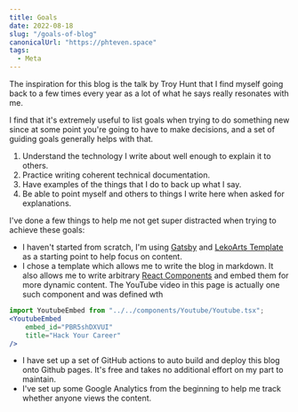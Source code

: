 ```yaml
---
title: Goals
date: 2022-08-18
slug: "/goals-of-blog"
canonicalUrl: "https://phteven.space"
tags:
  - Meta
---
```



The inspiration for this blog is the talk by Troy Hunt that I find myself going back to
a few times every year as a lot of what he says really resonates with me.

<YoutubeEmbed
    embed_id="PBR5shDXVUI"
    title="Hack Your Career"
/>

I find that it's extremely useful to list goals when trying to do something new since
at some point you're going to have to make decisions, and a set of guiding goals
generally helps with that.

1. Understand the technology I write about well enough to explain it to others.
2. Practice writing coherent technical documentation.
3. Have examples of the things that I do to back up what I say.
4. Be able to point myself and others to things I write here when asked for explanations.


I've done a few things to help me not get super distracted when trying to achieve these goals:
* I haven't started from scratch, I'm using [Gatsby](https://www.gatsbyjs.com/) and
[LekoArts Template](https://github.com/LekoArts/gatsby-themes/tree/main/themes/gatsby-theme-minimal-blog)
as a starting point to help focus on content.
* I chose a template which allows me to write the blog in markdown. It also allows me to write arbitrary [React Components](https://reactjs.org/docs/react-component.html)
and embed them for more dynamic content. The YouTube video in this page is actually one such component and was defined wth
```jsx
import YoutubeEmbed from "../../components/Youtube/Youtube.tsx";
<YoutubeEmbed
    embed_id="PBR5shDXVUI"
    title="Hack Your Career"
/>
```
* I have set up a set of GitHub actions to auto build and deploy this blog onto Github pages. It's free and takes no
additional effort on my part to maintain.
* I've set up some Google Analytics from the beginning to help me track whether anyone views the content.